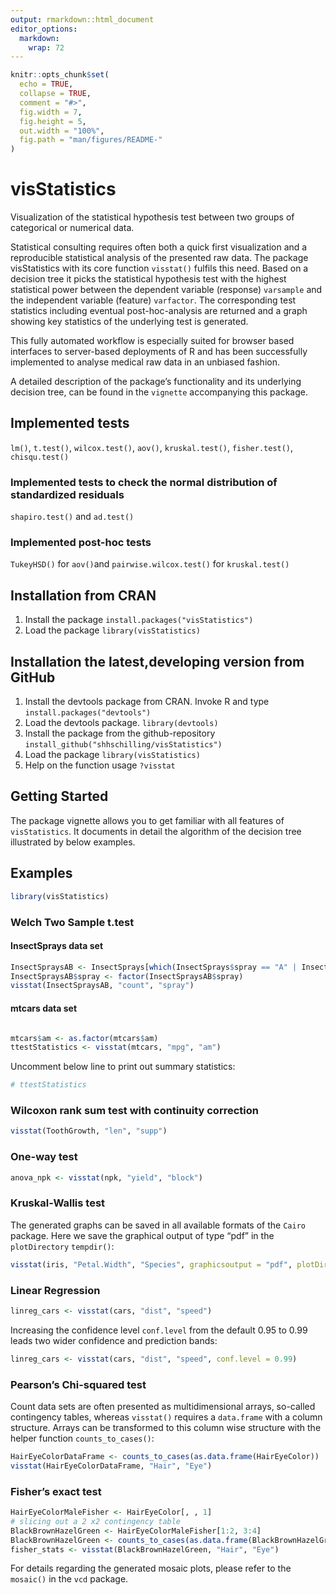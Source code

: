 ```yaml
---
output: rmarkdown::html_document
editor_options: 
  markdown: 
    wrap: 72
---
```


<!-- README.md is automatically generated from README.Rmd. Please only edit this Rmd file! -->

<!-- knitr before every resubmission -->

```r
knitr::opts_chunk$set(
  echo = TRUE,
  collapse = TRUE,
  comment = "#>",
  fig.width = 7,
  fig.height = 5,
  out.width = "100%",
  fig.path = "man/figures/README-"
)
```

# visStatistics

Visualization of the statistical hypothesis test between two groups of
categorical or numerical data.

Statistical consulting requires often both a quick first visualization
and a reproducible statistical analysis of the presented raw data. The
package visStatistics with its core function `visstat()` fulfils this
need. Based on a decision tree it picks the statistical hypothesis test
with the highest statistical power between the dependent variable
(response) `varsample` and the independent variable (feature)
`varfactor`. The corresponding test statistics including eventual
post-hoc-analysis are returned and a graph showing key statistics of the
underlying test is generated.

This fully automated workflow is especially suited for browser based
interfaces to server-based deployments of R and has been successfully
implemented to analyse medical raw data in an unbiased fashion.

A detailed description of the package's functionality and its underlying
decision tree, can be found in the `vignette` accompanying this package.

## Implemented tests

`lm()`, `t.test()`, `wilcox.test()`, `aov()`, `kruskal.test()`,
`fisher.test()`, `chisqu.test()`

### Implemented tests to check the normal distribution of standardized residuals

`shapiro.test()` and `ad.test()`

### Implemented post-hoc tests

`TukeyHSD()` for `aov()`and `pairwise.wilcox.test()` for
`kruskal.test()`

## Installation from CRAN

1.  Install the package `install.packages("visStatistics")`
2.  Load the package `library(visStatistics)`

## Installation the latest,developing version from GitHub

1.  Install the devtools package from CRAN. Invoke R and type
    `install.packages("devtools")`
2.  Load the devtools package. `library(devtools)`
3.  Install the package from the github-repository
    `install_github("shhschilling/visStatistics")`
4.  Load the package `library(visStatistics)`
5.  Help on the function usage `?visstat`

## Getting Started

The package vignette allows you to get familiar with all features of
`visStatistics`. It documents in detail the algorithm of the decision
tree illustrated by below examples.

## Examples

```r
library(visStatistics)
```

### Welch Two Sample t.test

#### InsectSprays data set

```r
InsectSpraysAB <- InsectSprays[which(InsectSprays$spray == "A" | InsectSprays$spray == "B"), ]
InsectSpraysAB$spray <- factor(InsectSpraysAB$spray)
visstat(InsectSpraysAB, "count", "spray")
```

#### mtcars data set

```r
```

```r
mtcars$am <- as.factor(mtcars$am)
ttestStatistics <- visstat(mtcars, "mpg", "am")
```

Uncomment below line to print out summary statistics:

```r
# ttestStatistics
```

### Wilcoxon rank sum test with continuity correction

```r
visstat(ToothGrowth, "len", "supp")
```

### One-way test

```r
anova_npk <- visstat(npk, "yield", "block")
```

### Kruskal-Wallis test

The generated graphs can be saved in all available formats of the
`Cairo` package. Here we save the graphical output of type "pdf" in the
`plotDirectory` `tempdir()`:

```r
visstat(iris, "Petal.Width", "Species", graphicsoutput = "pdf", plotDirectory = tempdir())
```

### Linear Regression

```r
linreg_cars <- visstat(cars, "dist", "speed")
```

Increasing the confidence level `conf.level` from the default 0.95 to
0.99 leads two wider confidence and prediction bands:

```r
linreg_cars <- visstat(cars, "dist", "speed", conf.level = 0.99)
```

### Pearson's Chi-squared test

Count data sets are often presented as multidimensional arrays,
so-called contingency tables, whereas `visstat()` requires a
`data.frame` with a column structure. Arrays can be transformed to this
column wise structure with the helper function `counts_to_cases()`:

```r
HairEyeColorDataFrame <- counts_to_cases(as.data.frame(HairEyeColor))
visstat(HairEyeColorDataFrame, "Hair", "Eye")
```

### Fisher's exact test

```r
HairEyeColorMaleFisher <- HairEyeColor[, , 1]
# slicing out a 2 x2 contingency table
BlackBrownHazelGreen <- HairEyeColorMaleFisher[1:2, 3:4]
BlackBrownHazelGreen <- counts_to_cases(as.data.frame(BlackBrownHazelGreen))
fisher_stats <- visstat(BlackBrownHazelGreen, "Hair", "Eye")
```

For details regarding the generated mosaic plots, please refer to the
`mosaic()` in the `vcd` package.
